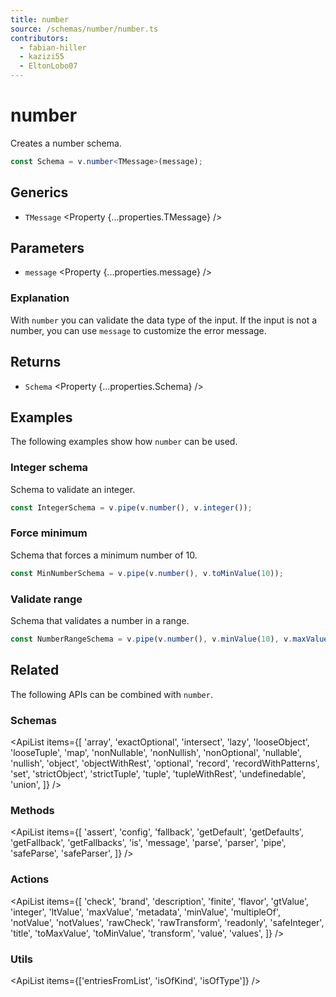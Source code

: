 ```yaml
---
title: number
source: /schemas/number/number.ts
contributors:
  - fabian-hiller
  - kazizi55
  - EltonLobo07
---
```



# number

Creates a number schema.

```ts
const Schema = v.number<TMessage>(message);
```

## Generics

- `TMessage` <Property {...properties.TMessage} />

## Parameters

- `message` <Property {...properties.message} />

### Explanation

With `number` you can validate the data type of the input. If the input is not a number, you can use `message` to customize the error message.

## Returns

- `Schema` <Property {...properties.Schema} />

## Examples

The following examples show how `number` can be used.

### Integer schema

Schema to validate an integer.

```ts
const IntegerSchema = v.pipe(v.number(), v.integer());
```

### Force minimum

Schema that forces a minimum number of 10.

```ts
const MinNumberSchema = v.pipe(v.number(), v.toMinValue(10));
```

### Validate range

Schema that validates a number in a range.

```ts
const NumberRangeSchema = v.pipe(v.number(), v.minValue(10), v.maxValue(20));
```

## Related

The following APIs can be combined with `number`.

### Schemas

<ApiList
  items={[
    'array',
    'exactOptional',
    'intersect',
    'lazy',
    'looseObject',
    'looseTuple',
    'map',
    'nonNullable',
    'nonNullish',
    'nonOptional',
    'nullable',
    'nullish',
    'object',
    'objectWithRest',
    'optional',
    'record',
    'recordWithPatterns',
    'set',
    'strictObject',
    'strictTuple',
    'tuple',
    'tupleWithRest',
    'undefinedable',
    'union',
  ]}
/>

### Methods

<ApiList
  items={[
    'assert',
    'config',
    'fallback',
    'getDefault',
    'getDefaults',
    'getFallback',
    'getFallbacks',
    'is',
    'message',
    'parse',
    'parser',
    'pipe',
    'safeParse',
    'safeParser',
  ]}
/>

### Actions

<ApiList
  items={[
    'check',
    'brand',
    'description',
    'finite',
    'flavor',
    'gtValue',
    'integer',
    'ltValue',
    'maxValue',
    'metadata',
    'minValue',
    'multipleOf',
    'notValue',
    'notValues',
    'rawCheck',
    'rawTransform',
    'readonly',
    'safeInteger',
    'title',
    'toMaxValue',
    'toMinValue',
    'transform',
    'value',
    'values',
  ]}
/>

### Utils

<ApiList items={['entriesFromList', 'isOfKind', 'isOfType']} />
